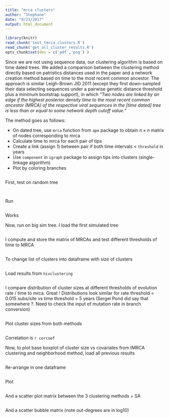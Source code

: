 ```yaml
---
title: "mrca clusters"
author: "Stephane"
date: "9/21/2017"
output: html_document
---
```


```r
library(knitr)
read_chunk('test_tmrca_clusters.R')
read_chunk('get_all_cluster_results.R')
opts_chunk$set(dev = c('pdf','png') )
```

Since we are not using sequence data, our clustering algorithm is based on time dated trees. We added a comparison between the clustering method directly based on patristics distances used in the paper and a network creation method based on time to the most recent common ancestor. 
The approach is similar Leigh-Brown JID 2011 (except they first down-sampled their data selecting sequences under a pairwise genetic distance threshold plus a minimum bootstrap support), in which *"Two nodes are linked by an edge if the highest posterior density time to the most recent common ancestor (MRCA) of the respective viral sequences in the [time dated] tree is less than or equal to some network depth cutoff value."*

The method goes as follows:

- On dated tree, use `mrca` function from `ape` package to obtain $n \times n$ matrix of nodes corresponding to mrca
- Calculate time to mrca for each pair of tips
- Create a link (assign 1) between pair if both time intervals < `threshold` in years
- Use `component` in `igraph` package to assign tips into clusters (single-linkage algorithm)
- Plot by coloring branches

```r
```

First, test on random tree
```r
```

```r
```

Run
```r
```
Works

Now, run on big sim tree. I load the first simulated tree
```r
```

I compute and store the matrix of MRCAs and test different thresholds of time to MRCA
```r
```

To change list of clusters into dataframe with size of clusters
```r
```

Load results from `hivclustering`
```r
```

I compare distribution of cluster sizes at different thresholds of evolution rate / time to mrca.
Great ! Distributions look similar for rate threshold = 0.015 subs/site vs time threshold = 5 years (Sergei Pond did say that somewhere ?. Need to check the input of mutation rate in branch conversion)
```r
```

Plot cluster sizes from both methods
```r
```
Correlation is `r corcoef`

Now, to plot base boxplot of cluster size vs covariates from tMRCA clustering and neighborhood method, load all previous results
```r
```
Re-arrange in one dataframe
```r
```
Plot
```r
```

And a scatter plot matrix between the 3 clustering methods + SA
```r
```

And a scatter bubble matrix (note out-degrees are in log10) 
```r
```

